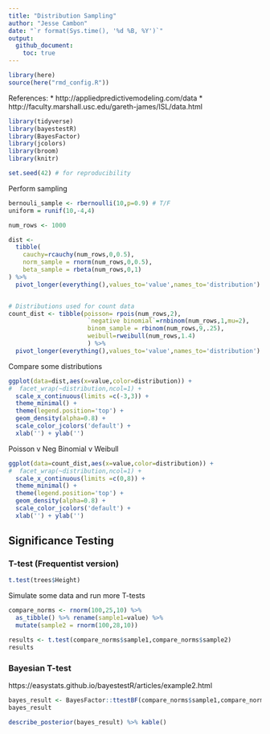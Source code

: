 ```yaml
---
title: "Distribution Sampling"
author: "Jesse Cambon"
date: "`r format(Sys.time(), '%d %B, %Y')`"
output:
  github_document:
    toc: true
---
```


```r
library(here)
source(here("rmd_config.R"))
```

References:
* http://appliedpredictivemodeling.com/data
* http://faculty.marshall.usc.edu/gareth-james/ISL/data.html

```r
library(tidyverse)
library(bayestestR)
library(BayesFactor)
library(jcolors)
library(broom)
library(knitr)

set.seed(42) # for reproducibility
```

Perform sampling

```r
bernouli_sample <- rbernoulli(10,p=0.9) # T/F
uniform = runif(10,-4,4)

num_rows <- 1000

dist <- 
  tibble(
    cauchy=rcauchy(num_rows,0,0.5),
    norm_sample = rnorm(num_rows,0,0.5),
    beta_sample = rbeta(num_rows,0,1)
) %>%
  pivot_longer(everything(),values_to='value',names_to='distribution')


# Distributions used for count data
count_dist <- tibble(poisson= rpois(num_rows,2),
                      `negative binomial`=rnbinom(num_rows,1,mu=2),
                      binom_sample = rbinom(num_rows,9,.25),
                      weibull=rweibull(num_rows,1.4)
                      ) %>%
  pivot_longer(everything(),values_to='value',names_to='distribution')
```

Compare some distributions

```r
ggplot(data=dist,aes(x=value,color=distribution)) + 
#  facet_wrap(~distribution,ncol=1) +
  scale_x_continuous(limits =c(-3,3)) +
  theme_minimal() +
  theme(legend.position='top') +
  geom_density(alpha=0.8) +
  scale_color_jcolors('default') + 
  xlab('') + ylab('')
```

Poisson v Neg Binomial v Weibull

```r
ggplot(data=count_dist,aes(x=value,color=distribution)) + 
#  facet_wrap(~distribution,ncol=1) +
  scale_x_continuous(limits =c(0,8)) +
  theme_minimal() +
  theme(legend.position='top') +
  geom_density(alpha=0.8) +
  scale_color_jcolors('default') + 
  xlab('') + ylab('')
```


## Significance Testing

### T-test (Frequentist version)

```r
t.test(trees$Height)
```

Simulate some data and run more T-tests

```r
compare_norms <- rnorm(100,25,10) %>%
  as_tibble() %>% rename(sample1=value) %>%
  mutate(sample2 = rnorm(100,28,10))

results <- t.test(compare_norms$sample1,compare_norms$sample2)
results
```

### Bayesian T-test

https://easystats.github.io/bayestestR/articles/example2.html
```r
bayes_result <- BayesFactor::ttestBF(compare_norms$sample1,compare_norms$sample2)
bayes_result
```
```r
describe_posterior(bayes_result) %>% kable()
```

